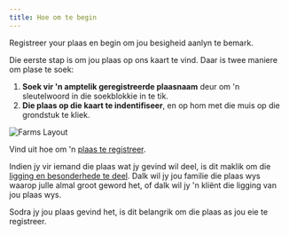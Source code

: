 ```yaml
---
title: Hoe om te begin
---
```



<Title>Inleiding</Title>

<Subtitle>Registreer your plaas en begin om jou besigheid aanlyn te bemark.</Subtitle>

Die eerste stap is om jou plaas op ons kaart te vind. Daar is twee maniere om plase te soek:

1.  **Soek vir 'n amptelik geregistreerde plaasnaam** deur om 'n sleutelwoord in die soekblokkie in te tik.
2.  **Die plaas op die kaart te indentifiseer**, en op hom met die muis op die grondstuk te kliek.

![Farms Layout](/assets/docs/farmer/layout.png)

Vind uit hoe om 'n [plaas te registreer](/farmer/claim-your-farm]).

Indien jy vir iemand die plaas wat jy gevind wil deel, is dit maklik om die [ligging en besonderhede te deel](/farmer/share-farm-information). Dalk wil jy jou familie die plaas wys waarop julle almal groot geword het, of dalk wil jy 'n kliënt die ligging van jou plaas wys.

Sodra jy jou plaas gevind het, is dit belangrik om die plaas as jou eie te registreer. 